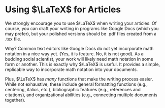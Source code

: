 # Using $\LaTeX$ for Articles {.sec-documents}

We strongly encourage you to use $\LaTeX$ when writing your articles. Of course, you can draft your writing in programs like Google Docs (which you may prefer), but your polished versions should be .pdf files created from a .tex file. 

Why? Common text editors like Google Docs do not yet incorporate math notation in a nice way yet. (Yes, it is feature. No, it is not good). As a budding social scientist, your work will likely need math notation in some form or another. This is exactly why $\LaTeX$ is useful. It provides a simple, replicable way to incorporate math notation into your documents.

Plus, $\LaTeX$ has *many* functions that make the writing process easier. While not exhaustive, these include general formatting functions (e.g., centering, italics, etc.), bibliographic features (e.g., references and citations), and organizational abilities (e.g., connecting multiple documents together).
